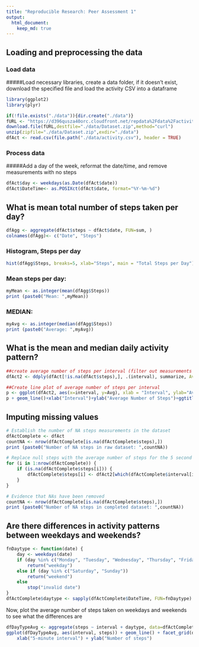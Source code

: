```yaml
---
title: "Reproducible Research: Peer Assessment 1"
output: 
  html_document:
    keep_md: true
---
```



## Loading and preprocessing the data
### Load data
#####Load necessary libraries, create a data folder, if it doesn't exist, download the specified file and load the activity CSV into a dataframe

```r

library(ggplot2)
library(plyr)

if(!file.exists("./data")){dir.create("./data")}
fURL <- "https://d396qusza40orc.cloudfront.net/repdata%2Fdata%2Factivity.zip"
download.file(fURL,destfile="./data/Dataset.zip",method="curl")
unzip(zipfile="./data/Dataset.zip",exdir="./data")
dfAct <- read.csv(file.path("./data/activity.csv"), header = TRUE)

```

### Process data
#####Add a day of the week, reformat the date/time, and remove measurements with no steps

```r
dfAct$day <- weekdays(as.Date(dfAct$date))
dfAct$DateTime<- as.POSIXct(dfAct$date, format="%Y-%m-%d")
```

## What is mean total number of steps taken per day?

```r
dfAgg <- aggregate(dfAct$steps ~ dfAct$date, FUN=sum, )
colnames(dfAgg)<- c("Date", "Steps")
```

### Histogram, Steps per day

```r
hist(dfAgg$Steps, breaks=5, xlab="Steps", main = "Total Steps per Day")
```

### Mean steps per day: 
```r
myMean <- as.integer(mean(dfAgg$Steps))
print (paste0("Mean: ",myMean))
```
### MEDIAN: 
```r
myAvg <- as.integer(median(dfAgg$Steps))
print (paste0("Average: ",myAvg))
```


## What is the mean and median daily activity pattern?
```r

##create average number of steps per interval (filter out measurements with null steps)
dfAct2 <- ddply(dfAct[!is.na(dfAct$steps),], .(interval), summarize, Avg = mean(steps))

##Create line plot of average number of steps per interval
p <- ggplot(dfAct2, aes(x=interval, y=Avg), xlab = "Interval", ylab="Average Number of Steps")
p + geom_line()+xlab("Interval")+ylab("Average Number of Steps")+ggtitle("Average Number of Steps per Interval")
```

## Imputing missing values
```r

# Establish the number of NA steps measurements in the dataset
dfActComplete <- dfAct 
countNA <- nrow(dfActComplete[is.na(dfActComplete$steps),])
print (paste0("Number of NA steps in raw dataset: ",countNA))

# Replace null steps with the average number of steps for the 5 second interval
for (i in 1:nrow(dfActComplete)) {
    if (is.na(dfActComplete$steps[i])) {
        dfActComplete$steps[i] <- dfAct2[which(dfActComplete$interval[i] == dfAct2$interval), ]$Avg
    }
}

# Evidence that NAs have been removed
countNA <- nrow(dfActComplete[is.na(dfActComplete$steps),])
print (paste0("Number of NA steps in completed dataset: ",countNA))

```

## Are there differences in activity patterns between weekdays and weekends?
```r
fnDaytype <- function(date) {
    day <- weekdays(date)
    if (day %in% c("Monday", "Tuesday", "Wednesday", "Thursday", "Friday"))
        return("weekday")
    else if (day %in% c("Saturday", "Sunday"))
        return("weekend")
    else
        stop("invalid date")
}
dfActComplete$daytype <- sapply(dfActComplete$DateTime, FUN=fnDaytype)
```

Now, plot the average number of steps taken on weekdays and weekends to see what the differences are

```r
dfDayTypeAvg <- aggregate(steps ~ interval + daytype, data=dfActComplete, mean)
ggplot(dfDayTypeAvg, aes(interval, steps)) + geom_line() + facet_grid(daytype ~ .) +
    xlab("5-minute interval") + ylab("Number of steps")
```